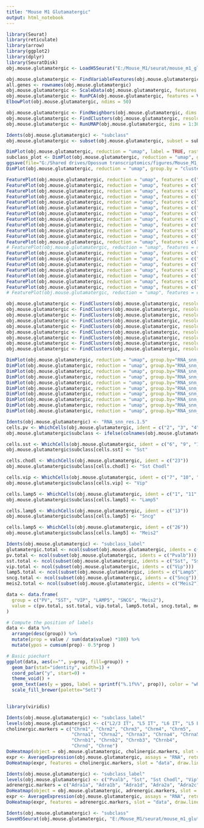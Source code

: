 ```yaml
---
title: "Mouse M1 Glutamatergic"
output: html_notebook
---
```


```r

library(Seurat)
library(reticulate)
library(arrow)
library(ggplot2)
library(dplyr)
library(SeuratDisk)
obj.mouse.glutamatergic <- LoadH5Seurat("E:/Mouse_M1/seurat/mouse_m1_glutamatergic.h5Seurat")

```


```r

obj.mouse.glutamatergic <- FindVariableFeatures(obj.mouse.glutamatergic, selection.method = "vst", nfeatures = 3000)
all.genes <- rownames(obj.mouse.glutamatergic)
obj.mouse.glutamatergic <- ScaleData(obj.mouse.glutamatergic, features = all.genes)
obj.mouse.glutamatergic <- RunPCA(obj.mouse.glutamatergic, features = VariableFeatures(object = obj.mouse.glutamatergic))
ElbowPlot(obj.mouse.glutamatergic, ndims = 50)

```


```r

obj.mouse.glutamatergic <- FindNeighbors(obj.mouse.glutamatergic, dims = 1:30)
obj.mouse.glutamatergic <- FindClusters(obj.mouse.glutamatergic, resolution = 1, algorithm = 4, method = "igraph")
obj.mouse.glutamatergic <- RunUMAP(obj.mouse.glutamatergic, dims = 1:30, method="umap-learn")

```


```r

Idents(obj.mouse.glutamatergic) <- "subclass"
obj.mouse.glutamatergic <- subset(obj.mouse.glutamatergic, subset = subclass_label != "L6 IT Car3")

```


```r

DimPlot(obj.mouse.glutamatergic, reduction = "umap", label = TRUE, raster = FALSE) + NoLegend() + xlim(-18, 18) + ylim(-18, 18) + coord_equal()
subclass_plot <- DimPlot(obj.mouse.glutamatergic, reduction = "umap", group.by = "subclass_label", label = TRUE, label.size = 4, raster = FALSE) + NoLegend()  + xlim(-17, 13) + ylim(-18, 12) + coord_equal()
ggsave(file="G:/Shared drives/Opossum transcriptomics/figures/Mouse_M1_Glutamatergic_Subclass.svg", plot=subclass_plot, width=4, height=4)
DimPlot(obj.mouse.glutamatergic, reduction = "umap", group.by = "cluster_label", label = TRUE, label.size = 2,raster = FALSE) + NoLegend()  + xlim(-18, 18) + ylim(-18, 18) + coord_equal()

```


```r

FeaturePlot(obj.mouse.glutamatergic, reduction = "umap", features = c("Chrm1")) + xlim(-18, 18) + ylim(-18, 18) + coord_equal()
FeaturePlot(obj.mouse.glutamatergic, reduction = "umap", features = c("Chrm2")) + xlim(-18, 18) + ylim(-18, 18) + coord_equal()
FeaturePlot(obj.mouse.glutamatergic, reduction = "umap", features = c("Chrm3")) + xlim(-18, 18) + ylim(-18, 18) + coord_equal()
FeaturePlot(obj.mouse.glutamatergic, reduction = "umap", features = c("Chrm4")) + xlim(-18, 18) + ylim(-18, 18) + coord_equal()
FeaturePlot(obj.mouse.glutamatergic, reduction = "umap", features = c("Chrm5")) + xlim(-18, 18) + ylim(-18, 18) + coord_equal()
FeaturePlot(obj.mouse.glutamatergic, reduction = "umap", features = c("Chrna1")) + xlim(-18, 18) + ylim(-18, 18) + coord_equal()
FeaturePlot(obj.mouse.glutamatergic, reduction = "umap", features = c("Chrna2")) + xlim(-18, 18) + ylim(-18, 18) + coord_equal()
FeaturePlot(obj.mouse.glutamatergic, reduction = "umap", features = c("Chrna3")) + xlim(-18, 18) + ylim(-18, 18) + coord_equal()
FeaturePlot(obj.mouse.glutamatergic, reduction = "umap", features = c("Chrna4")) + xlim(-18, 18) + ylim(-18, 18) + coord_equal()
FeaturePlot(obj.mouse.glutamatergic, reduction = "umap", features = c("Chrna5")) + xlim(-18, 18) + ylim(-18, 18) + coord_equal()
FeaturePlot(obj.mouse.glutamatergic, reduction = "umap", features = c("Chrna6")) + xlim(-18, 18) + ylim(-18, 18) + coord_equal()
FeaturePlot(obj.mouse.glutamatergic, reduction = "umap", features = c("Chrna7")) + xlim(-18, 18) + ylim(-18, 18) + coord_equal()
# FeaturePlot(obj.mouse.glutamatergic, reduction = "umap", features = c("Chrna9")) + xlim(-18, 18) + ylim(-18, 18) + coord_equal()
FeaturePlot(obj.mouse.glutamatergic, reduction = "umap", features = c("Chrna10")) + xlim(-18, 18) + ylim(-18, 18) + coord_equal()
FeaturePlot(obj.mouse.glutamatergic, reduction = "umap", features = c("Chrnb1")) + xlim(-18, 18) + ylim(-18, 18) + coord_equal()
FeaturePlot(obj.mouse.glutamatergic, reduction = "umap", features = c("Chrnb2")) + xlim(-18, 18) + ylim(-18, 18) + coord_equal()
FeaturePlot(obj.mouse.glutamatergic, reduction = "umap", features = c("Chrnb3")) + xlim(-18, 18) + ylim(-18, 18) + coord_equal()
FeaturePlot(obj.mouse.glutamatergic, reduction = "umap", features = c("Chrnb4")) + xlim(-18, 18) + ylim(-18, 18) + coord_equal()
FeaturePlot(obj.mouse.glutamatergic, reduction = "umap", features = c("Chrnd")) + xlim(-18, 18) + ylim(-18, 18) + coord_equal()
FeaturePlot(obj.mouse.glutamatergic, reduction = "umap", features = c("Chrne")) + xlim(-18, 18) + ylim(-18, 18) + coord_equal()
# FeaturePlot(obj.mouse.glutamatergic, reduction = "umap", features = c("Chrng")) + xlim(-18, 18) + ylim(-18, 18) + coord_equal()

```


```r

obj.mouse.glutamatergic <- FindClusters(obj.mouse.glutamatergic, resolution = 0.5, algorithm = 4, method = "igraph")
obj.mouse.glutamatergic <- FindClusters(obj.mouse.glutamatergic, resolution = 1.5, algorithm = 4, method = "igraph")
obj.mouse.glutamatergic <- FindClusters(obj.mouse.glutamatergic, resolution = 2, algorithm = 4, method = "igraph")
obj.mouse.glutamatergic <- FindClusters(obj.mouse.glutamatergic, resolution = 2.5, algorithm = 4, method = "igraph")
obj.mouse.glutamatergic <- FindClusters(obj.mouse.glutamatergic, resolution = 3, algorithm = 4, method = "igraph")
obj.mouse.glutamatergic <- FindClusters(obj.mouse.glutamatergic, resolution = 3.5, algorithm = 4, method = "igraph")
obj.mouse.glutamatergic <- FindClusters(obj.mouse.glutamatergic, resolution = 4, algorithm = 4, method = "igraph")
obj.mouse.glutamatergic <- FindClusters(obj.mouse.glutamatergic, resolution = 4.5, algorithm = 4, method = "igraph")
obj.mouse.glutamatergic <- FindClusters(obj.mouse.glutamatergic, resolution = 5, algorithm = 4, method = "igraph")

```


```r

DimPlot(obj.mouse.glutamatergic, reduction = "umap", group.by="RNA_snn_res.0.5", label = TRUE, raster = FALSE) + NoLegend() + xlim(-15, 15) + ylim(-15, 15) + coord_equal()
DimPlot(obj.mouse.glutamatergic, reduction = "umap", group.by="RNA_snn_res.1", label = TRUE, raster = FALSE) + NoLegend() + xlim(-15, 15) + ylim(-15, 15) + coord_equal()
DimPlot(obj.mouse.glutamatergic, reduction = "umap", group.by="RNA_snn_res.1.5", label = TRUE, raster = FALSE) + NoLegend() + xlim(-15, 15) + ylim(-15, 15) + coord_equal()
DimPlot(obj.mouse.glutamatergic, reduction = "umap", group.by="RNA_snn_res.2", label = TRUE, raster = FALSE) + NoLegend() + xlim(-15, 15) + ylim(-15, 15) + coord_equal()
DimPlot(obj.mouse.glutamatergic, reduction = "umap", group.by="RNA_snn_res.2.5", label = TRUE, raster = FALSE) + NoLegend() + xlim(-15, 15) + ylim(-15, 15) + coord_equal()
DimPlot(obj.mouse.glutamatergic, reduction = "umap", group.by="RNA_snn_res.3", label = TRUE, raster = FALSE) + NoLegend() + xlim(-15, 15) + ylim(-15, 15) + coord_equal()
DimPlot(obj.mouse.glutamatergic, reduction = "umap", group.by="RNA_snn_res.3.5", label = TRUE, raster = FALSE) + NoLegend() + xlim(-15, 15) + ylim(-15, 15) + coord_equal()
DimPlot(obj.mouse.glutamatergic, reduction = "umap", group.by="RNA_snn_res.4", label = TRUE, raster = FALSE) + NoLegend() + xlim(-15, 15) + ylim(-15, 15) + coord_equal()
DimPlot(obj.mouse.glutamatergic, reduction = "umap", group.by="RNA_snn_res.4.5", label = TRUE, raster = FALSE) + NoLegend() + xlim(-15, 15) + ylim(-15, 15) + coord_equal()
DimPlot(obj.mouse.glutamatergic, reduction = "umap", group.by="RNA_snn_res.5", label = TRUE, raster = FALSE) + NoLegend() + xlim(-15, 15) + ylim(-15, 15) + coord_equal()

```


```r

Idents(obj.mouse.glutamatergic) <- "RNA_snn_res.1.5"
cells.pv <- WhichCells(obj.mouse.glutamatergic, ident = c("2", "3", "4", "5", "8", "20", "21", "24"))
obj.mouse.glutamatergic$subclass <- ifelse(colnames(obj.mouse.glutamatergic) %in% cells.pv, "Pvalb", "ambiguous")

cells.sst <- WhichCells(obj.mouse.glutamatergic, ident = c("6", "9", "12", "15", "16", "17"))
obj.mouse.glutamatergic$subclass[cells.sst] <- "Sst"

cells.chodl <- WhichCells(obj.mouse.glutamatergic, ident = c("23"))
obj.mouse.glutamatergic$subclass[cells.chodl] <- "Sst Chodl"

cells.vip <- WhichCells(obj.mouse.glutamatergic, ident = c("7", "10", "14", "19", "22"))
obj.mouse.glutamatergic$subclass[cells.vip] <- "Vip"

cells.lamp5 <- WhichCells(obj.mouse.glutamatergic, ident = c("1", "11", "18", "25"))
obj.mouse.glutamatergic$subclass[cells.lamp5] <- "Lamp5"

cells.lamp5 <- WhichCells(obj.mouse.glutamatergic, ident = c("13"))
obj.mouse.glutamatergic$subclass[cells.lamp5] <- "Sncg"

cells.lamp5 <- WhichCells(obj.mouse.glutamatergic, ident = c("26"))
obj.mouse.glutamatergic$subclass[cells.lamp5] <- "Meis2"

```


```r

Idents(obj.mouse.glutamatergic) <- "subclass_label"
glutamatergic.total <- ncol(subset(obj.mouse.glutamatergic, idents = c("Pvalb", "Sst", "Sst Chodl", "Vip", "Lamp5", "Sncg", "Meis2")))
pv.total <- ncol(subset(obj.mouse.glutamatergic, idents = c("Pvalb")))
sst.total <- ncol(subset(obj.mouse.glutamatergic, idents = c("Sst", "Sst Chodl")))
vip.total <- ncol(subset(obj.mouse.glutamatergic, idents = c("Vip")))
lamp5.total <- ncol(subset(obj.mouse.glutamatergic, idents = c("Lamp5")))
sncg.total <- ncol(subset(obj.mouse.glutamatergic, idents = c("Sncg")))
meis2.total <- ncol(subset(obj.mouse.glutamatergic, idents = c("Meis2")))

data <- data.frame(
  group = c("PV", "SST", "VIP", "LAMP5", "SNCG", "Meis2"),
  value = c(pv.total, sst.total, vip.total, lamp5.total, sncg.total, meis2.total)
)

# Compute the position of labels
data <- data %>% 
  arrange(desc(group)) %>%
  mutate(prop = value / sum(data$value) *100) %>%
  mutate(ypos = cumsum(prop)- 0.5*prop )

# Basic piechart
ggplot(data, aes(x="", y=prop, fill=group)) +
  geom_bar(stat="identity", width=1) +
  coord_polar("y", start=0) +
  theme_void() + 
  geom_text(aes(y = ypos, label = sprintf("%.1f%%", prop)), color = "white", size=5) +
  scale_fill_brewer(palette="Set1")
 
```


```r

library(viridis)

Idents(obj.mouse.glutamatergic) <- "subclass_label"
levels(obj.mouse.glutamatergic) <- c("L2/3 IT", "L5 IT", "L6 IT", "L5 ET", "L5/6 NP", "L6b", "L6 CT", "L6 IT Car3")
cholinergic.markers = c("Chrm1", "Chrm2", "Chrm3", "Chrm4", "Chrm5", 
                        "Chrna1", "Chrna2", "Chrna3", "Chrna4", "Chrna5", "Chrna6", "Chrna7", "Chrna10", 
                        "Chrnb1", "Chrnb2", "Chrnb3", "Chrnb4", 
                        "Chrnd", "Chrne")
DoHeatmap(object = obj.mouse.glutamatergic, cholinergic.markers, slot = "data") + scale_fill_gradientn(colors = c("white", "red")) + theme(text = element_text(size = 10))
expr <- AverageExpression(obj.mouse.glutamatergic, assays = "RNA", return.seurat = TRUE, features = cholinergic.markers)
DoHeatmap(expr, features = cholinergic.markers, slot = "data", draw.lines = FALSE, size = 3) + scale_fill_gradientn(colors = magma(100), limits = c(0, 3)) + theme(text = element_text(size = 10))

```

```r

Idents(obj.mouse.glutamatergic) <- "subclass_label"
levels(obj.mouse.glutamatergic) <- c("Pvalb", "Sst", "Sst Chodl", "Vip", "Lamp5", "Sncg", "Meis2")
adrenergic.markers = c("Adra1a", "Adra1b", "Adra1d", "Adra2a", "Adra2c", "Adrb1", "Adrb2", "Adrb3")
DoHeatmap(object = obj.mouse.glutamatergic, adrenergic.markers, slot = "data") + scale_fill_gradientn(colors = c("white", "red")) + theme(text = element_text(size = 10))
expr <- AverageExpression(obj.mouse.glutamatergic, assays = "RNA", return.seurat = TRUE, features = adrenergic.markers)
DoHeatmap(expr, features = adrenergic.markers, slot = "data", draw.lines = FALSE, size = 3) + scale_fill_gradientn(colors = magma(100), limits = c(0, 3)) + theme(text = element_text(size = 10))

```


```r

Idents(obj.mouse.glutamatergic) <- "subclass"
SaveH5Seurat(obj.mouse.glutamatergic, "E:/Mouse_M1/seurat/mouse_m1_glutamatergic.h5seurat", overwrite = TRUE, verbose = TRUE)

```

